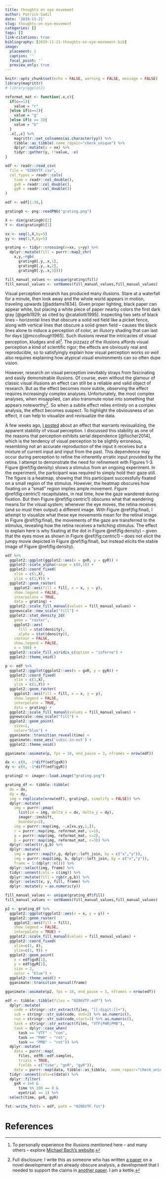 ```yaml
---
title: thoughts on eye movement
author: Patrick Sadil
date: '2019-11-21'
slug: thoughts-on-eye-movement
categories: []
tags: []
link-citations: true
bibliography: [2019-11-21-thoughts-on-eye-movement.bib]
image:
  placement: 1
  caption: ''
  focal_point: ''
  preview_only: true
---
```


```r
knitr::opts_chunk$set(echo = FALSE, warning = FALSE, message = FALSE)
library(magrittr)
# library(ggplot2)

reformat_mat <- function(.x,c){
  if(c==1){
    value = "r"
  }else if(c==2){
    value = "g"
  }else if(c == 3){
    value = "b"
  }
  .x[,,c] %>%
    magrittr::set_colnames(as.character(yy)) %>%
    tibble::as_tibble(.name_repair="check_unique") %>%
    dplyr::mutate(x = xx) %>%
    tidyr::gather(y, !!value, -x)  
}

edf <- readr::read_csv(
  file = "0206VTF.csv",
  col_types = readr::cols(
    time = readr::col_double(),
    gxR = readr::col_double(),
    gyR = readr::col_double())
) 

edf <- edf[1:30,]

grating0 <- png::readPNG("grating.png")

X <- dim(grating0)[2]
Y <- dim(grating0)[1]

xx <- seq(1,X,by=5)
yy <- seq(1,Y,by=5)

grating <- tidyr::crossing(x=xx, y=yy) %>%
  dplyr::mutate(fill = purrr::map2_chr(
    x,y,~rgb(
      grating0[.y,.x,1],
      grating0[.y,.x,2],
      grating0[.y,.x,3])))

fill_manual_values <- unique(grating$fill)
fill_manual_values <- setNames(fill_manual_values,fill_manual_values)
```


Visual perception research has produced many illusions. Stare at a waterfall for a minute, then look away and the whole world appears in motion, traveling upwards [@addams1834]. Given proper lighting, black paper can appear white, but placing a white piece of paper nearby colors the first dark gray [@gelb1929; as cited by @cataliotti1995]. Inspecting two sets of black lines -- horizontal lines that obscure a solid red field like a picket fence, along with vertical lines that obscure a solid green field -- causes the black lines alone to induce a perception of color, an illusory shading that can last for days [@mccollough1965]. Such illusions reveal the intricacies of visual perception, kludges and all^[To personally experience the illusions mentioned here -- and many others -- explore [Michael Bach's website](https://michaelbach.de/ot/).]. The pizzazz of the illusions affords visual perception a kind of scientific rigor; the effects are obviously real and reproducible, so to satisfyingly explain how visual perception works _so well_ also requires explaining how atypical visual environments can so often dupe vision. 

However, research on visual perception inevitably strays from fascinating and easily demonstrable illusions. Of course, even without the glamour of classic visual illusions an effect can still be a reliable and valid object of research. But as the effect becomes more subtle, observing the effect requires increasingly complex analyses. Unfortunately, the most complex analyses, when misapplied, can also transmute noise into something that appears noteworthy^[Full disclosure: I write this as someone who has written [a paper](https://psadil.github.io/psadil/publication/sadil-2019-hierarchical/) on a novel development of an already obscure analysis, a development that I needed to support the claims in [another paper](https://psadil.github.io/psadil/publication/sadil-2019-connecting/). I am a kettle.]. So when a subtle effect relies entirely on a complex analysis, the effect becomes suspect. To highlight the obviousness of an effect, it can help to visualize and revisualize the data.

A few weeks ago, [I posted](https://psadil.github.io/psadil/post/serial-dependence/) about an effect that warrants revisualizing, the apparent stability of visual perception. I discussed this stability as one of the reasons that perception exhibits serial dependence [@fischer2014], which is the tendency of visual perception to be slightly erroneous, resembling not an accurate reproduction of the input it receives but a mixture of current input and input from the past. This dependence may occur during perception to refine the inherently erratic input provided by the retina. I attempt to demonstrate the need for refinement with Figures 1-3. Figure \@ref(fig:density) shows a stimulus from an ongoing experiment. In the experiment, the participant was required to simply hold their gaze still. The figure is a heatmap, showing that this participant successfully fixated on a small region of the stimulus. However, the heatmap obscures how fixating on a "small" region implies ample movement. Figure \@ref(fig:centric1) recapitulates, in real time, how the gaze wandered during fixation. But then Figure \@ref(fig:centric1) obscures what that wandering means for the visual system; whenever the eye moves, the retina receives (and so must then output) a different image. With Figure \@ref(fig:final), I attempt to visualize what these eye movements mean for the retinal image. In Figure \@ref(fig:final), the movements of the gaze are transferred to the stimulus, revealing how the retina receives a twitching stimulus. The effect to explain here is why fixating at the dot in Figure \@ref(fig:density) -- given that the eyes move as shown in Figure \@ref(fig:centric1) -- does not elicit the jumpy movie depicted in Figure \@ref(fig:final), but instead elicits the stable image of Figure \@ref(fig:density).

```r
edf %>%
  ggplot2::ggplot(ggplot2::aes(x = gxR, y = gyR)) +
  ggplot2::scale_alpha(range = c(0,1)) +
  ggplot2::coord_fixed(
    xlim = c(1,X), 
    ylim = c(1,Y)) +
  ggplot2::geom_raster(
    ggplot2::aes(fill = fill, x = x, y = y),
    show.legend = FALSE,
    interpolate = TRUE,
    data = grating) +
  ggplot2::scale_fill_manual(values = fill_manual_values) +
  ggnewscale::new_scale("fill") +
  ggplot2::stat_density_2d(
    geom = "raster",
    ggplot2::aes(
      fill = stat(density),
      alpha = stat(density)),
    contour = FALSE,
    show.legend = FALSE,
    n = 500) +
  ggplot2::scale_fill_viridis_c(option = "inferno") +
  ggplot2::theme_void() 

```


```r

p <- edf %>%
  ggplot2::ggplot(ggplot2::aes(x = gxR, y = gyR)) +
  ggplot2::coord_fixed(
    xlim = c(1,X), 
    ylim = c(1,Y)) +
  ggplot2::geom_raster(
    ggplot2::aes(fill = fill, x = x, y = y),
    show.legend = FALSE,
    interpolate = TRUE,
    data = grating) +
  ggplot2::scale_fill_manual(values = fill_manual_values) +
  ggnewscale::new_scale("fill") +
  ggplot2::geom_point(
    size=2, 
    color="blue") +
  gganimate::transition_reveal(time) +
  gganimate::ease_aes('cubic-in-out') +
  ggplot2::theme_void() 

gganimate::animate(p, fps = 10, end_pause = 3, nframes = nrow(edf))

```


```r
dx <- c(0, -1*diff(edf$gxR))
dy <- c(0, -1*diff(edf$gyR))

grating2 <- imager::load.image("grating.png")

grating_df <- tibble::tibble(
  dx = dx,
  dy = dy, 
  img = replicate(nrow(edf), grating2, simplify = FALSE)) %>%
  dplyr::mutate(
    img = purrr::pmap(
      list(im = img, delta_x = dx, delta_y = dy), 
      imager::imshift, 
      boundary=2),
    img = purrr::map(img, ~.x[xx,yy,1,]),
    r = purrr::map(img, reformat_mat, c=1),
    g = purrr::map(img, reformat_mat, c=2),
    b = purrr::map(img, reformat_mat, c=3)) %>%
  dplyr::select(r,g,b) %>%
  dplyr::mutate(
    img = purrr::map2(r,g, dplyr::left_join, by = c("x","y")),
    img = purrr::map2(img, b, dplyr::left_join, by = c("x","y")),
    frame = 1:(dplyr::n())) %>%
  dplyr::select(img, frame) %>%
  tidyr::unnest(cols = c(img)) %>%
  dplyr::mutate(fill = rgb(r,g,b)) %>%
  dplyr::select(x, y, fill, frame) %>%
  dplyr::mutate(y = as.numeric(y))

fill_manual_values <- unique(grating_df$fill)
fill_manual_values <- setNames(fill_manual_values,fill_manual_values)

p2 <- grating_df %>%
  ggplot2::ggplot(ggplot2::aes(x = x, y = y)) +
  ggplot2::geom_raster(
    ggplot2::aes(fill = fill),
    show.legend = FALSE,
    interpolate = TRUE) +
  ggplot2::scale_fill_manual(values = fill_manual_values) +
  ggplot2::coord_fixed(
    xlim=c(1, X), 
    ylim=c(1, Y)) +
  ggplot2::geom_point(
    x = edf$gxR[1],
    y = edf$gyR[1],
    size = 2, 
    color = "blue") +
  ggplot2::theme_void() +
  gganimate::transition_manual(frame)

gganimate::animate(p2, fps = 10, end_pause = 3, nframes = nrow(edf))

```


```r

edf <- tibble::tibble(files = "0206VTF.edf") %>%
  dplyr::mutate(
    code = stringr::str_extract(files, "[[:digit:]]+"),
    sub = stringr::str_sub(code, end=2) %>% as.numeric(),
    run = stringr::str_sub(code,start=3) %>% as.numeric(),
    task = stringr::str_extract(files, "VTF|PWR|PMB"),
    task = dplyr::case_when(
      task == "VTF" ~ "con",
      task == "PWR" ~ "ret",
      task == "PMB" ~ "ret")) %>%
  dplyr::mutate(
    data = purrr::map(
      files, edfR::edf.samples,
      trials = TRUE,
      fields = c("time", "gxR", "gyR")),
    data = purrr::map(data, tibble::as_tibble, .name_repair="check_unique")) %>%
  tidyr::unnest(cols=c(data)) %>%
  dplyr::filter(
    gxR < 1e6 &
      time %% 100 == 0 &
      eyetrial == 1) %>%
  select(time, gxR, gyR)

fst::write_fst(x = edf, path = "0206VTF.fst")
```


# References
